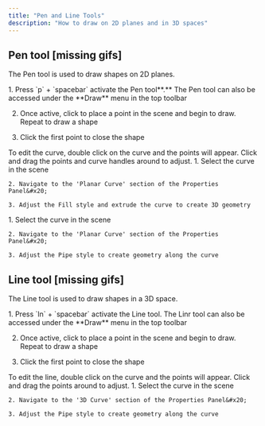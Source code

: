 ```yaml
---
title: "Pen and Line Tools"
description: "How to draw on 2D planes and in 3D spaces"
---
```


## Pen tool \[missing gifs]

The Pen tool is used to draw shapes on 2D planes.

<Accordion title="Using the Pen tool" defaultOpen={false}>
  1. Press `p` + `spacebar` activate the Pen too&#x6C;**.** The Pen tool can also be accessed under the **Draw** menu in the top toolbar

  2. Once active, click to place a point in the scene and begin to draw. Repeat to draw a shape

  3. Click the first point to close the shape
</Accordion>

<AccordionGroup>
  <Accordion title="Editing the curve" defaultOpen={false}>
    To edit the curve, double click on the curve and the points will appear. Click and drag the points and curve handles around to adjust.
  </Accordion>

  <Accordion title="Fill or extrude the curve" defaultOpen={false}>
    1. Select the curve in the scene

    2. Navigate to the 'Planar Curve' section of the Properties Panel&#x20;

    3. Adjust the Fill style and extrude the curve to create 3D geometry
  </Accordion>

  <Accordion title="Pipe the curve" defaultOpen={false}>
    1. Select the curve in the scene

    2. Navigate to the 'Planar Curve' section of the Properties Panel&#x20;

    3. Adjust the Pipe style to create geometry along the curve
  </Accordion>
</AccordionGroup>

## Line tool \[missing gifs]

The Line tool is used to draw shapes in a 3D space.

<Accordion title="Using the Line tool" defaultOpen={false}>
  1. Press `ln` + `spacebar` activate the Line tool. The Linr tool can also be accessed under the **Draw** menu in the top toolbar

  2. Once active, click to place a point in the scene and begin to draw. Repeat to draw a shape

  3. Click the first point to close the shape
</Accordion>

<AccordionGroup>
  <Accordion title="Editing the shape" defaultOpen={false}>
    To edit the line, double click on the curve and the points will appear. Click and drag the points around to adjust.
  </Accordion>

  <Accordion title="Pipe the curve" defaultOpen={false}>
    1. Select the curve in the scene

    2. Navigate to the '3D Curve' section of the Properties Panel&#x20;

    3. Adjust the Pipe style to create geometry along the curve
  </Accordion>
</AccordionGroup>